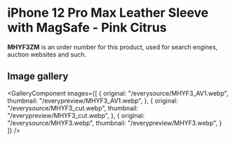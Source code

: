 
# iPhone 12 Pro Max Leather Sleeve with MagSafe - Pink Citrus

<Callout type='info' emoji='👉🏻'>**MHYF3ZM** is an order number for this product, used for search engines, auction websites and such.</Callout>

## Image gallery

<GalleryComponent
    images={[
      {
        original: "/everysource/MHYF3_AV1.webp",
        thumbnail: "/everypreview/MHYF3_AV1.webp",
      },
      {
        original: "/everysource/MHYF3_cut.webp",
        thumbnail: "/everypreview/MHYF3_cut.webp",
      },
      {
        original: "/everysource/MHYF3.webp",
        thumbnail: "/everypreview/MHYF3.webp",
      }
    ]}
  />
